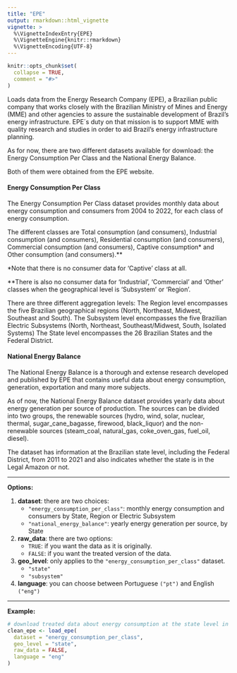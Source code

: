 ```yaml
---
title: "EPE"
output: rmarkdown::html_vignette
vignette: >
  %\VignetteIndexEntry{EPE}
  %\VignetteEngine{knitr::rmarkdown}
  %\VignetteEncoding{UTF-8}
---
```


```r
knitr::opts_chunk$set(
  collapse = TRUE,
  comment = "#>"
)
```

Loads data from the Energy Research Company (EPE), a Brazilian public company that works closely with the Brazilian Ministry of Mines and Energy (MME) and other agencies to assure the sustainable development of Brazil's energy infrastructure. EPE´s duty on that mission is to support MME with quality research and studies in order to aid Brazil's energy infrastructure planning.

As for now, there are two different datasets available for download: the Energy Consumption Per Class and the National Energy Balance.

Both of them were obtained from the EPE website.

#### Energy Consumption Per Class
The Energy Consumption Per Class dataset provides monthly data about energy consumption and consumers from 2004 to 2022, for each class of energy consumption.

The different classes are Total consumption (and consumers), Industrial consumption (and consumers), Residential consumption (and consumers), Commercial consumption (and consumers), Captive consumption* and Other consumption (and consumers).**

*Note that there is no consumer data for 'Captive' class at all.

**There is also no consumer data for 'Industrial', 'Commercial' and 'Other' classes when the geographical level is 'Subsystem' or 'Region'.

There are three different aggregation levels: 
The Region level encompasses the five Brazilian geographical regions (North, Northeast, Midwest, Southeast and South).
The Subsystem level encompasses the five Brazilian Electric Subsystems (North, Northeast, Southeast/Midwest, South, Isolated Systems)
The State level encompasses the 26 Brazilian States and the Federal District.

#### National Energy Balance
The National Energy Balance is a thorough and extense research developed and published by EPE that contains useful data about energy consumption, generation, exportation and many more subjects.

As of now, the National Energy Balance dataset provides yearly data about energy generation per source of production. The sources can be divided into two groups, the renewable sources (hydro, wind, solar, nuclear, thermal, sugar_cane_bagasse, firewood, black_liquor) and the non-renewable sources (steam_coal, natural_gas, coke_oven_gas, fuel_oil, diesel).

The dataset has information at the Brazilian state level, including the Federal District, from 2011 to 2021 and also indicates whether the state is in the Legal Amazon or not.




***
**Options:**

  1. **dataset**: there are two choices:
      * `"energy_consumption_per_class"`: monthly energy consumption and consumers by State, Region or Electric Subsystem
      * `"national_energy_balance"`: yearly energy generation per source, by State

  2. **raw_data**: there are two options:
      * `TRUE`: if you want the data as it is originally.
      * `FALSE`: if you want the treated version of the data. 
      
  3. **geo_level**: only applies to the `"energy_consumption_per_class"` dataset. 
      * `"state"`
      * `"subsystem"`

  4. **language**: you can choose between Portuguese `("pt")` and English `("eng")`
  
***

**Example:**  
  
```r
# download treated data about energy consumption at the state level in english
clean_epe <- load_epe(
  dataset = "energy_consumption_per_class",
  geo_level = "state",
  raw_data = FALSE,
  language = "eng"
)
```
